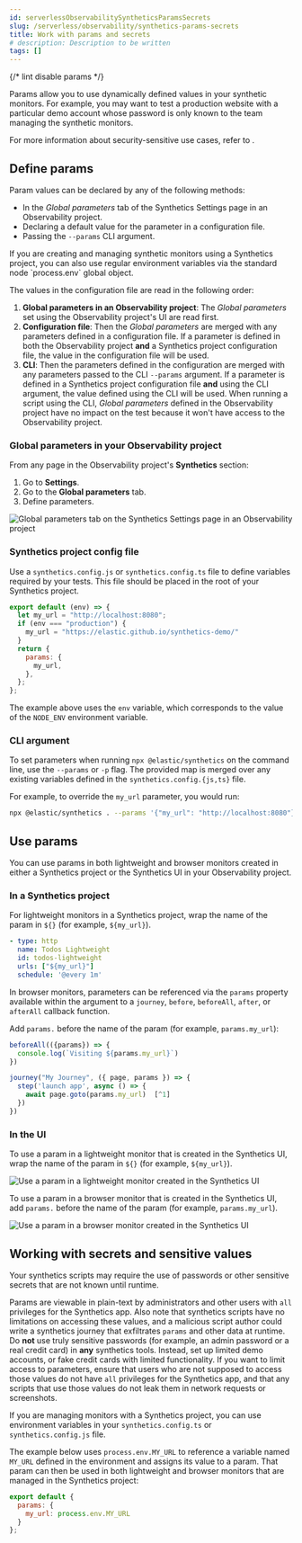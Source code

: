 ```yaml
---
id: serverlessObservabilitySyntheticsParamsSecrets
slug: /serverless/observability/synthetics-params-secrets
title: Work with params and secrets
# description: Description to be written
tags: []
---
```


<p><DocBadge template="technical preview" /></p>

{/* lint disable params */}
<div id="synthetics-params-secrets"></div>

Params allow you to use dynamically defined values in your synthetic monitors.
For example, you may want to test a production website with a particular
demo account whose password is only known to the team managing the synthetic monitors.

For more information about security-sensitive use cases, refer to <DocLink id="serverlessObservabilitySyntheticsParamsSecrets" section="synthetics-secrets-sensitive" />.

<div id="synthetics-params-secrets-define"></div>

## Define params

Param values can be declared by any of the following methods:

* In the _Global parameters_ tab of the <DocLink id="serverlessObservabilitySyntheticsSettings" section="global-parameters">Synthetics Settings page in an Observability project</DocLink>.
* Declaring a default value for the parameter in a <DocLink id="serverlessObservabilitySyntheticsParamsSecrets" section="synthetics-project-config-file">configuration file</DocLink>.
* Passing the `--params` <DocLink id="serverlessObservabilitySyntheticsParamsSecrets" section="cli-argument">CLI argument</DocLink>.

<DocCallOut title="Note">
If you are creating and managing synthetic monitors using a
<DocLink id="serverlessObservabilitySyntheticsGetStartedProject">Synthetics project</DocLink>, you can also use regular environment
variables via the standard node `process.env` global object.
</DocCallOut>

The values in the configuration file are read in the following order:

1. **Global parameters in an Observability project**: The _Global parameters_ set using the
    Observability project's UI are read first.
1. **Configuration file**: Then the _Global parameters_ are merged with any parameters defined in a configuration file.
    If a parameter is defined in both the Observability project **and** a Synthetics project configuration file,
    the value in the configuration file will be used.
1. **CLI**: Then the parameters defined in the configuration are merged with any parameters passed to the CLI `--params` argument.
    If a parameter is defined in a Synthetics project configuration file **and** using the CLI argument,
    the value defined using the CLI will be used.
    When running a script using the CLI, _Global parameters_ defined in the Observability project have no impact
    on the test because it won't have access to the Observability project.

### Global parameters in your Observability project

From any page in the Observability project's **Synthetics** section:

1. Go to **Settings**.
1. Go to the **Global parameters** tab.
1. Define parameters.

![Global parameters tab on the Synthetics Settings page in an Observability project](../images/synthetics-params-secrets-kibana-define.png)

<div id="synthetics-dynamic-configs"></div>

### Synthetics project config file

Use a `synthetics.config.js` or `synthetics.config.ts` file to define variables required by your tests.
This file should be placed in the root of your Synthetics project.

```js
export default (env) => {
  let my_url = "http://localhost:8080";
  if (env === "production") {
    my_url = "https://elastic.github.io/synthetics-demo/"
  }
  return {
    params: {
      my_url,
    },
  };
};
```

The example above uses the `env` variable, which corresponds to the value of the `NODE_ENV` environment variable.

<div id="synthetics-cli-params"></div>

### CLI argument

To set parameters when running <DocLink id="serverlessObservabilitySyntheticsCommandReference">`npx @elastic/synthetics` on the command line</DocLink>,
use the `--params` or `-p` flag. The provided map is merged over any existing variables defined in the `synthetics.config.{js,ts}` file.

For example, to override the `my_url` parameter, you would run:

```sh
npx @elastic/synthetics . --params '{"my_url": "http://localhost:8080"}'
```

<div id="synthetics-params-secrets-use"></div>

## Use params

You can use params in both lightweight and browser monitors created in
either a Synthetics project or the Synthetics UI in your Observability project.

### In a Synthetics project

For lightweight monitors in a Synthetics project, wrap the name of the param in `${}` (for example, `${my_url}`).

```yaml
- type: http
  name: Todos Lightweight
  id: todos-lightweight
  urls: ["${my_url}"]
  schedule: '@every 1m'
```

In browser monitors, parameters can be referenced via the `params` property available within the
argument to a `journey`, `before`, `beforeAll`, `after`, or `afterAll` callback function.

Add `params.` before the name of the param (for example, `params.my_url`):

```js
beforeAll(({params}) => {
  console.log(`Visiting ${params.my_url}`)
})

journey("My Journey", ({ page, params }) => {
  step('launch app', async () => {
    await page.goto(params.my_url)  [^1]
  })
})
```
[^1]: If you are using TypeScript, replace `params.my_url` with `params.my_url as string`.

<div id="synthetics-params-secrets-use-ui"></div>

### In the UI

To use a param in a lightweight monitor that is created in the Synthetics UI,
wrap the name of the param in `${}` (for example, `${my_url}`).

![Use a param in a lightweight monitor created in the Synthetics UI](../images/synthetics-params-secrets-kibana-use-lightweight.png)

To use a param in a browser monitor that is created in the Synthetics UI,
add `params.` before the name of the param (for example, `params.my_url`).

![Use a param in a browser monitor created in the Synthetics UI](../images/synthetics-params-secrets-kibana-use-browser.png)

<div id="synthetics-secrets-sensitive"></div>

## Working with secrets and sensitive values

Your synthetics scripts may require the use of passwords or other sensitive secrets that are not known until runtime.

<DocCallOut title="Warning" color="warning">

Params are viewable in plain-text by administrators and other users with `all` privileges for
the Synthetics app.
Also note that synthetics scripts have no limitations on accessing these values, and a malicious script author could write a
synthetics journey that exfiltrates `params` and other data at runtime.
Do **not** use truly sensitive passwords (for example, an admin password or a real credit card)
in **any** synthetics tools.
Instead, set up limited demo accounts, or fake credit cards with limited functionality.
If you want to limit access to parameters, ensure that users who are not supposed to access those values
do not have `all` privileges for the Synthetics app, and that any scripts that use those values
do not leak them in network requests or screenshots.

</DocCallOut>

If you are managing monitors with a Synthetics project, you can use environment variables
in your `synthetics.config.ts` or `synthetics.config.js` file.

The example below uses `process.env.MY_URL` to reference a variable named `MY_URL`
defined in the environment and assigns its value to a param. That param can then
be used in both lightweight and browser monitors that are managed in the Synthetics project:

```js
export default {
  params: {
    my_url: process.env.MY_URL
  }
};
```
